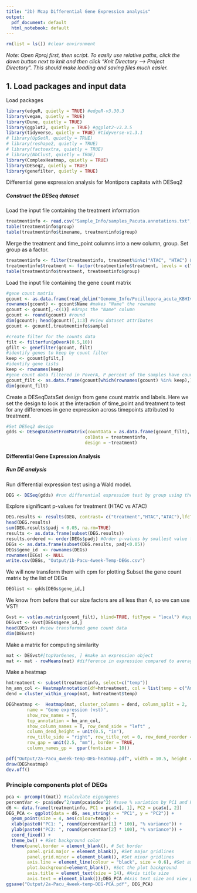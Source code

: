 ```yaml
---
title: "2b) Mcap Differential Gene Expression analysis"
output:
  pdf_document: default
  html_notebook: default
---
```


```r
rm(list = ls()) #clear environment
```

*Note: Open Rproj first, then script. To easily use relative paths, click the down button next to knit and then click "Knit Directory --> Project Directory". This should make loading and saving files much easier.*

## 1. Load packages and input data

Load packages
```r
library(edgeR, quietly = TRUE) #edgeR-v3.30.3
library(vegan, quietly = TRUE)
library(Dune, quietly = TRUE)
library(ggplot2, quietly = TRUE) #ggplot2-v3.3.5
library(tidyverse, quietly = TRUE) #tidyverse-v1.3.1
# library(UpSetR, quietly = TRUE)
# library(reshape2, quietly = TRUE)
# library(factoextra, quietly = TRUE)
# library(NbClust, quietly = TRUE)
library(ComplexHeatmap, quietly = TRUE)
library(DESeq2, quietly = TRUE)
library(genefilter, quietly = TRUE)
```
Differential gene expression analysis for Montipora capitata with DESeq2

##### Construct the DESeq dataset

Load the input file containing the treatment information
```r
treatmentinfo <- read.csv("Sample_Info/samples_Pacuta.annotations.txt", header = TRUE, sep = "\t", fileEncoding="UTF-8-BOM") #read in file
table(treatmentinfo$group)
table(treatmentinfo$timename, treatmentinfo$group)
```


Merge the treatment and time_point columns into a new column, group. Set group as a factor.
```r
treatmentinfo <- filter(treatmentinfo, treatment%in%c("ATAC", "HTAC") & timename=="4_week")
treatmentinfo$treatment <- factor(treatmentinfo$treatment, levels = c("ATAC","HTAC"))
table(treatmentinfo$treatment, treatmentinfo$group)
```

Load the input file containing the gene count matrix
```r
#gene count matrix
gcount <- as.data.frame(read_delim("Genome_Info/Pocillopora_acuta_KBHIv2.gentrome.fa.gz.salmon.numreads.matrix", delim = "\t", col_names = TRUE, show_col_types = FALSE), fileEncoding="UTF-8-BOM") #read in file
rownames(gcount) <- gcount$Name #makes "Name" the rowname
gcount <- gcount[,-c(1)] #drops the "Name" column
gcount <- round(gcount) #round 
dim(gcount); head(gcount)[,1:3] #view dataset attributes
gcount <- gcount[,treatmentinfo$sample]
```

```r
#create filter for the counts data
filt <- filterfun(pOverA(0.5,10))
gfilt <- genefilter(gcount, filt)
#identify genes to keep by count filter
keep <- gcount[gfilt,]
#identify gene lists
keep <- rownames(keep)
#gene count data filtered in PoverA, P percent of the samples have counts over A
gcount_filt <- as.data.frame(gcount[which(rownames(gcount) %in% keep),])
dim(gcount_filt)
```


Create a DESeqDataSet design from gene count matrix and labels. Here we set the design to look at the interaction of time_point and treatment to test for any differences in gene expression across timepoints attributed to treatment.
```r
#Set DESeq2 design
gdds <- DESeqDataSetFromMatrix(countData = as.data.frame(gcount_filt),
                              colData = treatmentinfo,
                              design = ~treatment)
```

#### Differential Gene Expression Analysis

##### Run DE analysis

Run differential expression test using a Wald model. 
```r
DEG <- DESeq(gdds) #run differential expression test by group using the Wald model
```

Explore significant p-values for treatment (HTAC vs ATAC)
```r
DEG.results <- results(DEG, contrast= c("treatment","HTAC","ATAC"),lfcThreshold=log2(1.5))
head(DEG.results)
sum(DEG.results$padj < 0.05, na.rm=TRUE)
results <- as.data.frame(subset(DEG.results))
results.ordered <- order(DEGs$padj) #Order p-values by smallest value first
DEGs <- as.data.frame(subset(DEG.results, padj<0.05))
DEGs$gene_id  <- rownames(DEGs)
rownames(DEGs) <- NULL
write.csv(DEGs, "Output/1b-Pacu-4week-Temp-DEGs.csv")
```

We will now transform them with cpm for plotting
Subset the gene count matrix by the list of DEGs
```r
DEGlist <- gdds[DEGs$gene_id,]
```

We know from before that our size factors are all less than 4, so we can use VST!
```r
Gvst <- vst(as.matrix(gcount_filt), blind=TRUE, fitType = "local") #apply a variance stabilizing transforamtion to minimize efplncts of small counts and normalize wrt library size
DEGvst <- Gvst[DEGs$gene_id,]
head(DEGvst) #view transformed gene count data
dim(DEGvst)
```

Make a matrix for computing similarity
```r
mat <- DEGvst#[topVarGenes, ] #make an expression object
mat <- mat - rowMeans(mat) #difference in expression compared to average across all samples
```

Make a heatmap 
```r
hmtreatment <- subset(treatmentinfo, select=c("temp"))
hm_ann_col <- HeatmapAnnotation(df=hmtreatment, col = list(temp = c("Amb" = "#1b9e77", "Hot" = "#d95f02"))) #make dataframe for column naming
dend = cluster_within_group(mat, hmtreatment$temp)

DEGheatmap <-  Heatmap(mat, cluster_columns = dend, column_split = 2,
        name = "Gene expression (vst)", 
        show_row_names = T, 
        top_annotation = hm_ann_col, 
        show_column_names = T, row_dend_side = "left" ,
        column_dend_height = unit(0.5, "in"),
        row_title_side = "right", row_title_rot = 0, row_dend_reorder = TRUE, 
        row_gap = unit(2.5, "mm"), border = TRUE,
        column_names_gp =  gpar(fontsize = 10))

pdf("Output/2a-Pacu_4week-temp-DEG-heatmap.pdf", width = 10.5, height = 7)
draw(DEGheatmap)
dev.off()
```


### Principle components plot of DEGs
```r
pca <- prcomp(t(mat)) #calculate eigengenes
percentVar <- pca$sdev^2/sum(pca$sdev^2) #save % variation by PC1 and PC2
d6 <- data.frame(treatmentinfo, PC1 = pca$x[, 1], PC2 = pca$x[, 2])
DEG_PCA <- ggplot(data = d6, aes_string(x = "PC1", y = "PC2")) + 
  geom_point(size = 4, aes(colour=temp)) + 
  xlab(paste0("PC1: ", round(percentVar[1] * 100), "% variance")) + 
  ylab(paste0("PC2: ", round(percentVar[2] * 100), "% variance")) + 
  coord_fixed() + 
  theme_bw() + #Set background color
  theme(panel.border = element_blank(), # Set border
        panel.grid.major = element_blank(), #Set major gridlines
        panel.grid.minor = element_blank(), #Set minor gridlines
        axis.line = element_line(colour = "black", size = 0.6), #Set axes color
        plot.background=element_blank(), #Set the plot background
        axis.title = element_text(size = 14), #Axis title size
        axis.text = element_blank());DEG_PCA #Axis text size and view plot
ggsave("Output/2a-Pacu_4week-temp-DEG-PCA.pdf", DEG_PCA)
```